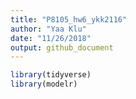 ```yaml
---
title: "P8105_hw6_ykk2116"
author: "Yaa Klu"
date: "11/26/2018"
output: github_document
---
```



```r
library(tidyverse)
library(modelr)
```

